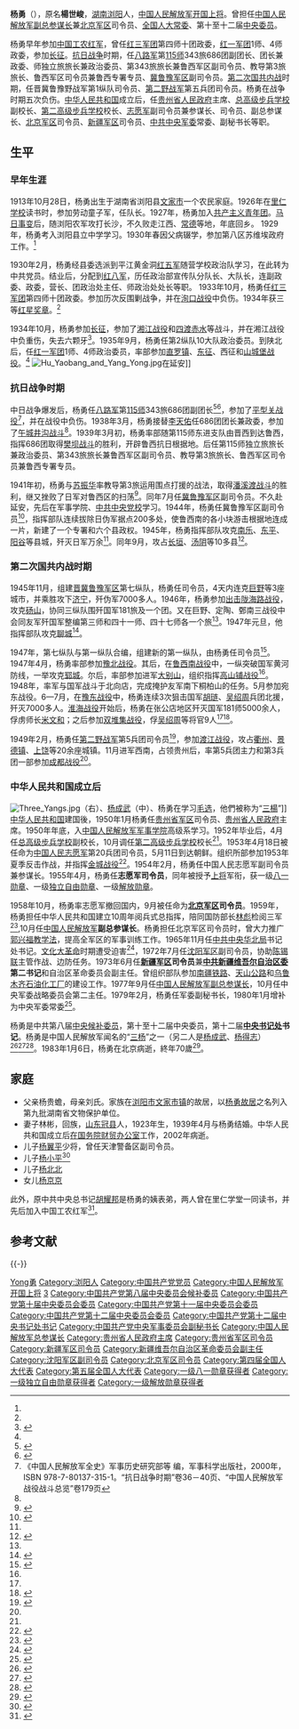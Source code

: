 {{Otheruses|杨勇}}
{{Infobox officeholder
| 圖像    = Yang Yong.jpg
| 圖像說明= 杨勇像
| 屆次1     = 
| 職務1     = 第二任[[中国人民解放军北京军区|中国人民解放军北京军区]]司令员
| 就任日期1 = 1958年9月
| 卸任日期1 = 1967年6月
| 前任1     = [[杨成武|杨成武]]
| 繼任1     = [[郑维山|郑维山]]
| 姓名      = 杨勇
| 原名      = 楊世峻
| 出生日期  = {{birth date|1913|10|28}}
| 出生地點  = {{ROC-1912}}[[湖南省_(中華民國)|湖南省]][[浏阳市|浏阳县]]
| 逝世日期  = {{death date and age|1983|1|6|1913|10|28}}
| 逝世地點  = {{PRC}}[[北京市|北京市]]
| 安葬地點  =
| 政黨      = {{CPC}}
| 職業      = 军人
| 父母      = 
| 配偶      = [[林彬|林彬]]
| 子女      = 儿子[[杨翼平|杨翼平]]<br>儿子[[杨小平|杨小平]]<br>女儿[[杨北北|杨北北]]
| 親屬      = 表弟[[胡耀邦|胡耀邦]]
| 宗教信仰  = [[无神论|无]]
| 專業      = 
| 母校      = [[中国人民解放军军事学院|中国人民解放军军事学院]]
| 網站      = 
| 簽名      = 
| 腳註      =
| 别名      = 
| 效忠      = {{CPC}}
| 服务      = {{flagicon image|中國工農紅軍軍旗.svg}} [[中国工农红军|中国工农红军]]<br />{{flagicon image|Flag of the Republic of China Army.svg}} [[国民革命军第十八集团军|国民革命军第十八集团军]]<br />{{PLA}}<br />[[中国人民志愿军|中国人民志愿军]]
| 服役期间  = 1930年 - 1983年
| 军衔      = [[中国人民解放军上将|中国人民志愿军上将]]（1955年）<br>[[中国人民解放军上将|中国人民解放军上将]]（1958年）
| 队        = 
| 战争      = [[第一次国共内战|第一次国共内战]]<br>[[抗日战争|抗日战争]]<br>[[第二次国共内战|第二次国共内战]]<br>[[朝鲜战争|朝鲜战争]]
| 获奖      = [[中华人民共和国|中华人民共和国]]一级[[八一勋章_(1955年)|八一勋章]]（1955年）<br>[[中华人民共和国|中华人民共和国]]一级[[独立自由勋章|独立自由勋章]]（1955年）<br>[[中华人民共和国|中华人民共和国]]一级[[解放勋章|解放勋章]]（1955年）
| 著作      = 
}}
'''杨勇'''（{{bd|1913年|10月28日|1983年|1月6日|catIdx=Y杨}}），原名'''楊世峻'''，[[湖南省|湖南]][[浏阳县|浏阳]]人，[[中国人民解放军|中国人民解放军]][[开国上将|开国上将]]。曾担任[[中国人民解放军副总参谋长|中国人民解放军副总参谋长]]兼[[北京军区|北京军区]]司令员、[[全国人大常委|全国人大常委]]、第十至十二届[[中央委员|中央委员]]。

杨勇早年参加[[中国工农红军|中国工农红军]]，曾任[[红三军团|红三军团]]第四师十团政委，[[红一军团|红一军团]]1师、4师政委，参加[[长征|长征]]。[[抗日战争|抗日战争]]时期，任[[八路军|八路军]]第[[115师|115师]]343旅686团副团长、团长兼政委、师独立旅旅长兼政治委员、第343旅旅长兼鲁西军区副司令员、教导第3旅旅长、鲁西军区司令员兼鲁西专署专员、[[冀鲁豫军区|冀鲁豫军区]]副司令员。[[第二次国共内战|第二次国共内战]]时期，任晋冀鲁豫野战军第1纵队司令员、[[第二野战军|第二野战军]]第五兵团司令员。杨勇在战争时期五次负伤。[[中华人民共和国|中华人民共和国]]成立后，任[[贵州省人民政府|贵州省人民政府]]主席、[[总高级步兵学校|总高级步兵学校]]副校长、[[第二高级步兵学校|第二高级步兵学校]]校长、[[志愿军|志愿军]]副司令员兼参谋长、司令员、副总参谋长、[[北京军区|北京军区]]司令员、[[新疆军区|新疆军区]]司令员、[[中共中央军委|中共中央军委]]常委、副秘书长等职。

== 生平 ==
=== 早年生涯 ===
1913年10月28日，杨勇出生于湖南省浏阳县[[文家市|文家市]]一个农民家庭。1926年在[[里仁学校|里仁学校]]读书时，参加劳动童子军，任队长。1927年，杨勇加入[[中国共产主义青年团|共产主义青年团]]。[[马日事变|马日事变]]后，随浏阳农军攻打长沙，不久败走江西、[[常德|常德]]等地，年底回乡。 1929年，杨勇考入浏阳县立中学学习。1930年春因父病辍学，参加第八区苏维埃政府工作。<ref name="官方"/>

1930年2月，杨勇经县委选派到平江黄金洞[[红五军|红五军]]随营学校政治队学习，在此转为中共党员。结业后，分配到[[红八军|红八军]]，历任政治部宣传队分队长、大队长，连副政委、政委，营长、团政治处主任、师政治处处长等职。 1933年10月，杨勇任[[红三军团|红三军团]]第四师十团政委。参加历次反围剿战争，并在[[洵口战役|洵口战役]]中负伤。1934年获三等[[红星奖章|红星奖章]]。<ref name="官方"/>

1934年10月，杨勇参加[[长征|长征]]，参加了[[湘江战役|湘江战役]]和[[四渡赤水|四渡赤水]]等战斗，并在湘江战役中负重伤，失去六颗牙<ref name="欧阳青">{{cite book |author=[[欧阳青|欧阳青]] |title=大授衔：1955共和国将帅授衔档案|year=2011年 |publisher=长城出版社 |location=北京市西城区甘家口三里河路40号 |pages=334-343 |isbn=978-7-5483-0058-8 |language = zh-hans}}</ref>。1935年9月，杨勇任第2纵队10大队政治委员。到陕北后，任[[红一军团|红一军团]]1师、4师政治委员，率部参加[[直罗镇战役|直罗镇]]、[[东征战役|东征]]、西征和[[山城堡战役|山城堡战役]]。<ref name="官方"/>
[[File:Hu_Yaobang_and_Yang_Yong.jpg|thumb]]在延安]]
=== 抗日战争时期 ===
中日战争爆发后，杨勇任[[八路军|八路军]]第[[115师|115师]]343旅686团副团长<ref>{{cite book | language = zh-hans | author = 军事科学院军事图书馆 | coauthors =  | title = 中国人民解放军全史（中国人民解放军组织沿革和各级领导成员名录） | url =  | date = 2000| location = 北京 | publisher = 军事科学出版社 | id = 第十卷（下） | isbn = 7801373154 | pages = 298 }}</ref><ref>{{cite web|url =http://www.sn.xinhuanet.com/2008-07/30/content_13975439.htm|title =红军改编为八路军初期部队作战序列|date =2008-07-30|language =zh-hans|publisher =新华网|deadurl =yes|archiveurl =https://web.archive.org/web/20150924103019/http://www.sn.xinhuanet.com/2008-07/30/content_13975439.htm|archivedate =2015-09-24}}</ref>，参加了[[平型关战役|平型关战役]]<ref>《中国人民解放军全史》军事历史研究部等 编，军事科学出版社，2000年，ISBN 978-7-80137-315-1。“抗日战争时期”卷36－40页、“中国人民解放军战役战斗总览”卷179页</ref>，并在战役中负伤。1938年3月，杨勇接替[[李天佑|李天佑]]任686团团长兼政委，参加了[[午城井沟战斗|午城井沟战斗]]<ref name="欧阳青"/>。1939年3月初，杨勇率部随第115师东进支队由晋西到达鲁西，指挥686团取得[[樊坝战斗|樊坝战斗]]的胜利，开辟鲁西抗日根据地。后任第115师独立旅旅长兼政治委员、第343旅旅长兼鲁西军区副司令员、教导第3旅旅长、鲁西军区司令员兼鲁西专署专员。

1941年初，杨勇与[[苏振华|苏振华]]率教导第3旅运用围点打援的战法，取得[[潘溪渡战斗|潘溪渡战斗]]的胜利，继又挫败了日军对鲁西区的扫荡<ref name="ch">{{cite web|language=zh-hans|url=http://dangshi.people.com.cn/n/2014/0310/c85037-24584154-3.html|title=巧用神兵战日寇：杨勇在抗战中的三大传奇|author=陈辉|date=2014-03-10|accessdate=2015-04-18|publisher=中国共产党新闻网|archive-date=2020-04-30|archive-url=https://web.archive.org/web/20200430204007/http://dangshi.people.com.cn/n/2014/0310/c85037-24584154-3.html|dead-url=no}}</ref>。同年7月任[[冀鲁豫军区|冀鲁豫军区]]副司令员。不久赴延安，先后在军事学院、[[中共中央党校|中共中央党校]]学习。1944年，杨勇任冀鲁豫军区副司令员<ref>{{cite book |author=张明金、刘立勤 |title=中国人民解放军历史上的200个军区|year=2010|publisher=解放军文艺出版社 |location=北京市西城区地安门西大街40号 |pages=114|isbn=978-7-5033-2252-5}}</ref>，指挥部队连续拔除日伪军据点200多处，使鲁西南的各小块游击根据地连成一片，新建了一个专署和六个县政权。1945年，杨勇指挥部队攻克[[南乐|南乐]]、[[东平|东平]]、[[阳谷|阳谷]]等县城，歼灭日军万余<ref name="ch"/>。同年9月，攻占[[长垣|长垣]]、[[汤阴|汤阴]]等10多县<ref name="官方">{{cite web|language=zh-hans|url=http://dangshi.people.com.cn/GB/165617/165618/166491/167907/9974950.html|title=杨勇|publisher=中国共产党新闻网|accessdate=2015-04-18|archive-date=2016-03-04|archive-url=https://web.archive.org/web/20160304092146/http://dangshi.people.com.cn/GB/165617/165618/166491/167907/9974950.html|dead-url=no}}</ref>。

=== 第二次国共内战时期 ===
1945年11月，组建[[晋冀鲁豫军区|晋冀鲁豫军区]]第七纵队，杨勇任司令员，4天内连克[[巨野|巨野]]等3座城市，并乘胜攻下[[济宁|济宁]]，歼伪军7000多人。1946年，杨勇参加[[出击陇海路战役|出击陇海路战役]]，攻克[[砀山|砀山]]，协同三纵队围歼国军181旅及一个团。又在巨野、定陶、鄄南三战役中会同友军歼国军整编第三师和四十一师、四十七师各一个旅<ref name="官方"/>。1947年元旦，他指挥部队攻克[[聊城|聊城]]<ref>{{cite book |author=[[王树增|王树增]] |title=解放战争（上）|year=2009 |publisher=[[人民文学出版社|人民文学出版社]] |location=北京|pages=210|isbn=978702007358-0 |language = zh-hans}}</ref>。

1947年，第七纵队与第一纵队合编，组建新的第一纵队，由杨勇任司令员<ref>{{cite book|language=zh-hans|author=《中国人民解放军第二野战军战史》编委会|title=中国人民解放军第二野战军战史|year=1990|location=北京|publisher=解放军出版社|pages=124、127|isbn=978-7-5065-5398-8}}</ref>。1947年4月，杨勇率部参加[[豫北战役|豫北战役]]。其后，在[[鲁西南战役|鲁西南战役]]中，一纵突破国军黄河防线，一举攻克[[郓城|郓城]]。尔后，率部参加进军[[大别山|大别山]]，组织指挥[[高山铺战役|高山铺战役]]<ref name="欧阳青"/>。1948年，率军与国军战斗于北向店，完成掩护友军南下桐柏山的任务。5月参加宛东战役。6—7月，在[[豫东战役|豫东战役]]中，杨勇连续3次狙击国军[[胡琏|胡琏]]、[[吴绍周|吴绍周]]兵团北援，歼灭7000多人。[[淮海战役|淮海战役]]开始后，杨勇在张公店地区歼灭国军181师5000余人，俘虏师长[[米文和|米文和]]；之后参加[[双堆集战役|双堆集战役]]，俘[[吴绍周|吴绍周]]等将官9人<ref name="官方"/><ref>{{cite book |author=[[张明金|张明金]]、[[赵功德|赵功德]]|title=中国人民解放军历史上的70个军|year=2006 |publisher=解放军文艺出版社|location=北京市西城区地安门西大街40号|pages=220页 |isbn=9787503319402 |language = zh-hans}}</ref>。

1949年2月，杨勇任[[第二野战军|第二野战军]]第5兵团司令员<ref>{{cite book|author=《中国人民解放军军史》编写组|title=中国人民解放军军史：第三卷|year=2010|publisher=军事科学出版社|pages=324|isbn=978-7-80237-381-5}}</ref>，参加[[渡江战役|渡江战役]]，攻占[[衢州|衢州]]、[[景德镇|景德镇]]、[[上饶|上饶]]等20余座城镇。11月进军西南，占领贵州后，率第5兵团主力和第3兵团一部参加[[成都战役|成都战役]]<ref name="官方"/>。

=== 中华人民共和国成立后 ===
[[File:Three_Yangs.jpg|thumb]]（右）、[[杨成武|杨成武]]（中）、杨勇在学习[[毛选|毛选]]，他們被称为“[[三楊_(共和國)|三楊]]”]]
[[中华人民共和国|中华人民共和国]]建国後，1950年1月杨勇任[[贵州省军区|贵州省军区]]司令员、[[贵州省人民政府|贵州省人民政府]]主席。1950年年底，入[[中国人民解放军军事学院|中国人民解放军军事学院]]高级系学习。1952年毕业后，4月任[[总高级步兵学校|总高级步兵学校]]副校长，10月调任[[第二高级步兵学校|第二高级步兵学校]]校长<ref name="官方"/>。1953年4月18日被任命为[[中国人民志愿军|中国人民志愿军]]第20兵团司令员，5月11日到达朝鲜。组织所部参加1953年夏季反击作战，并指挥[[金城战役|金城战役]]<ref>{{cite book | author = 中国军事科学院  | volume = 第三卷  | year = 2000  | title = 抗美援朝战争史  | publisher = 军事科学出版社  | location = 北京  | isbn = 7-80137-390-1 |language=zh-hans|pages=579}}</ref>。1954年2月，杨勇任中国人民志愿军副司令员兼参谋长。1955年4月，杨勇任'''志愿军司令员'''，同年被授予[[中国人民解放军上将|上将]]军衔，获一级[[八一勋章_(1955年)|八一勋章]]、一级[[独立自由勋章|独立自由勋章]]、一级[[解放勋章|解放勋章]]。

1958年10月，杨勇率志愿军撤回国内，9月被任命为'''[[北京军区|北京军区]]司令员'''。1959年，杨勇担任中华人民共和国建立10周年阅兵式总指挥，陪同国防部长[[林彪|林彪]]检阅三军<ref>{{cite web|language=zh-hans|url=http://mil.huanqiu.com/History_photo/2009-08/559531.html|title=1959年阅兵三军胜利向前|date=2009-08-27|accessdate=2015-04-18|publisher=环球军事|archive-date=2019-06-05|archive-url=https://web.archive.org/web/20190605184258/http://mil.huanqiu.com/History_photo/2009-08/559531.html|dead-url=no}}</ref>,10月任[[中国人民解放军|中国人民解放军]]'''副总参谋长'''。杨勇担任北京军区司令员时，曾大力推广[[郭兴福教学法|郭兴福教学法]]，提高全军区的军事训练工作。1965年11月任[[中共中央华北局|中共中央华北局]]书记处书记。[[文化大革命|文化大革命]]时期遭受迫害<ref>{{cite web|title=林彪迫害上将杨勇：不表忠心就千方百计逼他自杀|url=http://news.hexun.com/2011-08-10/132299051.html|website=和讯|language=zh-hans|date=2011-08-10|accessdate=2015-04-18|deadurl=yes|archiveurl=https://web.archive.org/web/20160304105630/http://news.hexun.com/2011-08-10/132299051.html|archivedate=2016-03-04}}</ref>，1972年7月任[[沈阳军区|沈阳军区]]副司令员，协助[[陈锡联|陈锡联]]主管作战、边防任务。1973年6月任'''[[新疆军区|新疆军区]]司令员'''兼'''[[中共新疆维吾尔自治区委|中共新疆维吾尔自治区委]]第二书记'''和自治区革命委员会副主任。曾组织部队参加[[南疆铁路|南疆铁路]]、[[天山公路|天山公路]]和[[乌鲁木齐石油化工厂|乌鲁木齐石油化工厂]]的建设工作。1977年9月任[[中国人民解放军副总参谋长|中国人民解放军副总参谋长]]，10月任中央军委战略委员会第二主任。1979年2月，杨勇任军委副秘书长，1980年1月增补为中央军委常委<ref>{{cite web |title=79年上将杨勇因何失总参谋长一职：得罪人被写匿名信 |url=http://news.ifeng.com/a/20140619/40800605_0.shtml |website=凤凰网 |language=zh-hans |date=2014-06-19 |accessdate=2015-04-18 |archive-date=2016-03-04 |archive-url=https://web.archive.org/web/20160304030421/http://news.ifeng.com/a/20140619/40800605_0.shtml |dead-url=no }}</ref>。

杨勇是中共第八届[[中央候补委员|中央候补委员]]，第十至十二届中央委员，第十二届'''[[中国共产党中央书记处|中央书记处]]书记'''。杨勇是中国人民解放军闻名的“[[三杨_(共和国)|三杨]]”之一（另二人是[[杨成武|杨成武]]、[[杨得志|杨得志]]）<ref>{{cite web|title=周恩来1951称赞三位将军“三杨（羊）开泰”|url=http://news.xinhuanet.com/book/2014-06/11/c_126603927.htm|archiveurl=https://web.archive.org/web/20141015005952/http://news.xinhuanet.com/book/2014-06/11/c_126603927.htm|archivedate=2014-10-14|publisher=中国共产党新闻网|accessdate=2014-10-15}}</ref><ref>{{cite web|author=卓爱平 王永贵|title=杨得志、杨勇、杨成武　朝鲜战场的“三杨开泰”|url=http://news.163.com/06/0426/15/2FL6M9BL00011MSF.html|work=网易>新闻中心>军事|publisher=网易公司|location=北京|date=2006-04-26|access-date=2015-04-18|archive-url=https://web.archive.org/web/20141219182922/http://news.163.com/06/0426/15/2FL6M9BL00011MSF.html|archive-date=2014-12-19|dead-url=yes}}</ref><ref>{{cite web|author=徐京跃|title=日出日落三八线|url=http://agzy.youth.cn/xzzh/wenxue/201001/t20100111_1131527.htm|work=中国青年网|publisher=中国青年报社|location=北京|date=2010-01-11|access-date=2015-04-18|archive-url=https://web.archive.org/web/20140710094340/http://agzy.youth.cn/xzzh/wenxue/201001/t20100111_1131527.htm|archive-date=2014-07-10|dead-url=yes}}</ref>。1983年1月6日，杨勇在北京病逝，終年70歲<ref>{{cite book| language = zh-hans|author=星火燎原编辑部|title=中国人民解放军将帅名录：第一卷|year=2006|publisher=解放军出版社 |location=北京 |isbn=7506550555| pages = 87}}</ref>。

== 家庭 ==
* 父亲杨贵蟾，母亲刘氏。家族在[[浏阳市|浏阳市]][[文家市镇|文家市镇]]的故居，以[[杨勇故居|杨勇故居]]之名列入第九批湖南省文物保护单位。
* 妻子林彬，回族，[[山东|山东]][[冠县|冠县]]人，1923年生，1939年4月与杨勇结婚。中华人民共和国成立后[[在国务院财贸办公室|在国务院财贸办公室]]工作，2002年病逝。　　
* 儿子[[杨翼平|杨翼平]]少将，曾任天津警备区副司令员。
* 儿子[[杨小平|杨小平]]<ref>{{cite web|title=开国上将杨勇——杨小平眼中的父亲|url=http://cpc.people.com.cn/GB/67481/85913/85917/6047614.html|website=中国共产党新闻网|language=zh-hans|date=2007-07-30|accessdate=2015-04-18|archive-date=2016-03-03|archive-url=https://web.archive.org/web/20160303215952/http://cpc.people.com.cn/GB/67481/85913/85917/6047614.html|dead-url=no}}</ref>
* 儿子[[杨北北|杨北北]]
* 女儿[[杨京京|杨京京]]

此外，原中共中央总书记[[胡耀邦|胡耀邦]]是杨勇的姨表弟，两人曾在里仁学堂一同读书，并先后加入中国工农红军<ref name="hyb1">{{cite book | language = zh-hans | author = 張黎群、張定、嚴如平、李公天、唐非 | title = 胡耀邦传第一卷（1915～1976）| url =  | date =2005| location = 北京 | publisher =人民出版社、中共黨史出版社初版 | id = | isbn = 9787010052878 |pages=9}}</ref>。

== 参考文献 ==
{{Reflist|2}}

{{-}}
{{start box}}
{{s-mil|pla}}
{{s-new}}
{{s-title|[[中国人民解放军贵州省军区|中国人民解放军贵州省军区]]司令员|1950年1月－？}}
{{s-after|？}}
{{s-before|[[杨得志|杨得志]]}}
{{s-title|[[中国人民志愿军|中国人民志愿军]][[司令员|司令员]]|1955年4月－1958年10月}}  
{{s-none|职位撤销}}
{{s-before|[[杨成武|杨成武]]}}
{{s-title|[[中国人民解放军北京军区|中国人民解放军北京军区]]司令员|1958年9月－1963年6月}}  
{{s-after|[[郑维山|郑维山]]}}
{{s-before|[[曹思明|曹思明]]（代理）}}
{{s-title|[[中国人民解放军新疆军区|中国人民解放军新疆军区]]司令员|1973年6月－1977年7月}}
{{s-after|[[刘震|刘震]]}}
{{s-gov|prc}}
{{s-new}}
{{s-title|[[贵州省人民政府|贵州省人民政府]]主席|1949年12月－1954年12月}}
{{s-after|[[周林|周林]]|[[贵州省人民委员会|贵州省人民委员会]]省长}}
{{end box}}

{{中共中央书记处}}
{{中华人民共和国贵州省正职领导人|nocat}}
{{贵州行政长官}}
{{中国人民解放军北京军区司令员|nocat}}
{{中国人民解放军开国上将}}

{{Authority control}}
{{DEFAULTSORT:Yang杨}}
[[Category:楊姓|Yong勇]]
[[Category:浏阳人|Category:浏阳人]]
[[Category:中国共产党党员|Category:中国共产党党员]]
[[Category:中国人民解放军开国上将|Category:中国人民解放军开国上将]]
[[Category:中国人民志愿军司令员|3]]
[[Category:中国共产党第八届中央委员会候补委员|Category:中国共产党第八届中央委员会候补委员]]
[[Category:中国共产党第十届中央委员会委员|Category:中国共产党第十届中央委员会委员]]
[[Category:中国共产党第十一届中央委员会委员|Category:中国共产党第十一届中央委员会委员]]
[[Category:中国共产党第十二届中央委员会委员|Category:中国共产党第十二届中央委员会委员]]
[[Category:中国共产党第十二届中央书记处书记|Category:中国共产党第十二届中央书记处书记]]
[[Category:中国共产党中央军事委员会副秘书长|Category:中国共产党中央军事委员会副秘书长]]
[[Category:中国人民解放军总参谋长|Category:中国人民解放军总参谋长]]
[[Category:贵州省人民政府主席|Category:贵州省人民政府主席]]
[[Category:贵州省军区司令员|Category:贵州省军区司令员]]
[[Category:新疆军区司令员|Category:新疆军区司令员]]
[[Category:新疆维吾尔自治区革命委员会副主任|Category:新疆维吾尔自治区革命委员会副主任]]
[[Category:沈阳军区副司令员|Category:沈阳军区副司令员]]
[[Category:北京军区司令员|Category:北京军区司令员]]
[[Category:第四届全国人大代表|Category:第四届全国人大代表]]
[[Category:第五届全国人大代表|Category:第五届全国人大代表]]
[[Category:一级八一勋章获得者|Category:一级八一勋章获得者]]
[[Category:一级独立自由勋章获得者|Category:一级独立自由勋章获得者]]
[[Category:一级解放勋章获得者|Category:一级解放勋章获得者]]